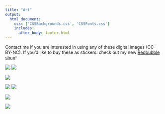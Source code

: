 ```yaml
--- 
title: "Art"
output: 
  html_document:
    css: ['CSSBackgrounds.css', 'CSSFonts.css']
    includes:
      after_body: footer.html
---
```


Contact me if you are interested in using any of these digital images (CC-BY-NC). If you'd like to buy these as stickers: check out my new [Redbubble shop](https://www.redbubble.com/people/memegb/explore?page=1&sortOrder=recent)!

![](./cartoon_alone-01.png)
![](./cartoon_alone-02.png)

![](./cartoon_alone-03.png)

![](./cartoon_alone-03.png)
![](./cartoon_alone-04.png)

![](./cartoon_alone-05.png)

![](./cartoon_alone-06.png)
